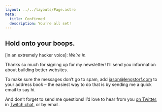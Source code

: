 ```yaml
---
layout: ../../layouts/Page.astro
meta:
  title: Confirmed
  description: You’re all set!
---
```


## Hold onto your boops.

\[in an extremely hacker voice\]: _We’re in._

Thanks so much for signing up for my newsletter! I’ll send you information about building better websites.

To make sure the messages don’t go to spam, add jason@lengstorf.com to your address book – the easiest way to do that is by sending me a quick email to say hi.

And don’t forget to send me questions! I’d love to hear from you [on Twitter](https://twitter.com/jlengstorf), in [Twitch chat](https://twitch.tv/jlengstorf), or by email.
